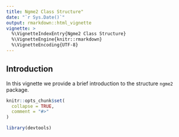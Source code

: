 ```yaml
---
title: Ngme2 Class Structure"
date: "`r Sys.Date()`"
output: rmarkdown::html_vignette
vignette: >
  %\VignetteIndexEntry{Ngme2 Class Structure}
  %\VignetteEngine{knitr::rmarkdown}
  %\VignetteEncoding{UTF-8}
---
```


## Introduction

In this vignette we provide a brief introduction to the structure `ngme2` package. 

```r
knitr::opts_chunk$set(
  collapse = TRUE,
  comment = "#>"
)

library(devtools)
```


